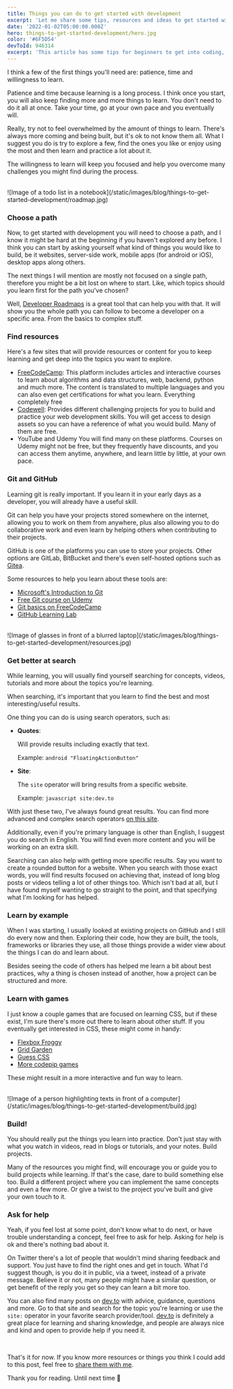 ```yaml
---
title: Things you can do to get started with development
excerpt: 'Let me share some tips, resources and ideas to get started with development learning by yourself. These are all based on my experience but I think they can work for many others as well.'
date: '2022-01-02T05:00:00.000Z'
hero: things-to-get-started-development/hero.jpg
color: '#6F5D54'
devToId: 946314
excerpt: 'This article has some tips for beginners to get into coding, including resources and ideas, and learning by yourself. These are all based on my experience'
---
```


I think a few of the first things you'll need are: patience, time and willingness to learn.

Patience and time because learning is a long process. I think once you start, you will also keep finding more and more things to learn. You don't need to do it all at once. Take your time, go at your own pace and you eventually will.

Really, try not to feel overwhelmed by the amount of things to learn. There's always more coming and being built, but it's ok to not know them all.
What I suggest you do is try to explore a few, find the ones you like or enjoy using the most and then learn and practice a lot about it.

The willingness to learn will keep you focused and help you overcome many challenges you might find during the process.

<br />
![Image of a todo list in a notebook](/static/images/blog/things-to-get-started-development/roadmap.jpg)
<br />

### Choose a path

Now, to get started with development you will need to choose a path, and I know it might be hard at the beginning if you haven't explored any before. I think you can start by asking yourself what kind of things you would like to build, be it websites, server-side work, mobile apps (for android or iOS), desktop apps along others.

The next things I will mention are mostly not focused on a single path, therefore you might be a bit lost on where to start. Like, which topics should you learn first for the path you've chosen?

Well, [Developer Roadmaps](https://roadmap.sh/) is a great tool that can help you with that. It will show you the whole path you can follow to become a developer on a specific area. From the basics to complex stuff.

### Find resources

Here's a few sites that will provide resources or content for you to keep learning and get deep into the topics you want to explore.

- [FreeCodeCamp](https://www.freecodecamp.org/):
  This platform includes articles and interactive courses to learn about algorithms and data structures, web, backend, python and much more. The content is translated to multiple languages and you can also even get certifications for what you learn. Everything completely free
- [Codewell](https://www.codewell.cc/):
  Provides different challenging projects for you to build and practice your web development skills. You will get access to design assets so you can have a reference of what you would build. Many of them are free.
- YouTube and Udemy
  You will find many on these platforms. Courses on Udemy might not be free, but they frequently have discounts, and you can access them anytime, anywhere, and learn little by little, at your own pace.

### Git and GitHub

Learning git is really important. If you learn it in your early days as a developer, you will already have a useful skill.

Git can help you have your projects stored somewhere on the internet, allowing you to work on them from anywhere, plus also allowing you to do collaborative work and even learn by helping others when contributing to their projects.

GitHub is one of the platforms you can use to store your projects. Other options are GitLab, BitBucket and there's even self-hosted options such as [Gitea](https://gitea.io/).

Some resources to help you learn about these tools are:

- [Microsoft's Introduction to Git](https://docs.microsoft.com/en-us/learn/modules/intro-to-git/)
- [Free Git course on Udemy](https://www.udemy.com/course/learngit/)
- [Git basics on FreeCodeCamp](https://www.freecodecamp.org/news/learn-the-basics-of-git-in-under-10-minutes-da548267cc91/)
- [GitHub Learning Lab](https://lab.github.com/)

<br />
![Image of glasses in front of a blurred laptop](/static/images/blog/things-to-get-started-development/resources.jpg)
<br />

### Get better at search

While learning, you will usually find yourself searching for concepts, videos, tutorials and more about the topics you're learning.

When searching, it's important that you learn to find the best and most interesting/useful results.

One thing you can do is using search operators, such as:

- **Quotes**:

  Will provide results including exactly that text.

  Example: `android "FloatingActionButton"`

- **Site**:

  The `site` operator will bring results from a specific website.

  Example: `javascript site:dev.to`

With just these two, I've always found great results. You can find more advanced and complex search operators [on this site](https://ahrefs.com/blog/google-advanced-search-operators/).

Additionally, even if you're primary language is other than English, I suggest you do search in English. You will find even more content and you will be working on an extra skill.

Searching can also help with getting more specific results. Say you want to create a rounded button for a website. When you search with those exact words, you will find results focused on achieving that, instead of long blog posts or videos telling a lot of other things too. Which isn't bad at all, but I have found myself wanting to go straight to the point, and that specifying what I'm looking for has helped.

### Learn by example

When I was starting, I usually looked at existing projects on GitHub and I still do every now and then. Exploring their code, how they are built, the tools, frameworks or libraries they use, all those things provide a wider view about the things I can do and learn about.

Besides seeing the code of others has helped me learn a bit about best practices, why a thing is chosen instead of another, how a project can be structured and more.

### Learn with games

I just know a couple games that are focused on learning CSS, but if these exist, I'm sure there's more out there to learn about other stuff. If you eventually get interested in CSS, these might come in handy:

- [Flexbox Froggy](https://flexboxfroggy.com/)
- [Grid Garden](https://cssgridgarden.com/)
- [Guess CSS](https://www.guess-css.app/)
- [More codepip games](https://codepip.com/games/)

These might result in a more interactive and fun way to learn.

<br />
![Image of a person highlighting texts in front of a computer](/static/images/blog/things-to-get-started-development/build.jpg)
<br />

### Build!

You should really put the things you learn into practice. Don't just stay with what you watch in videos, read in blogs or tutorials, and your notes. Build projects.

Many of the resources you might find, will encourage you or guide you to build projects while learning. If that's the case, dare to build something else too. Build a different project where you can implement the same concepts and even a few more. Or give a twist to the project you've built and give your own touch to it.

### Ask for help

Yeah, if you feel lost at some point, don't know what to do next, or have trouble understanding a concept, feel free to ask for help. Asking for help is ok and there's nothing bad about it.

On Twitter there's a lot of people that wouldn't mind sharing feedback and support. You just have to find the right ones and get in touch. What I'd suggest though, is you do it in public, via a tweet, instead of a private message. Believe it or not, many people might have a similar question, or get benefit of the reply you get so they can learn a bit more too.

You can also find many posts on [dev.to](https://dev.to/) with advice, guidance, questions and more. Go to that site and search for the topic you're learning or use the `site:` operator in your favorite search provider/tool. [dev.to](https://dev.to/) is definitely a great place for learning and sharing knowledge, and people are always nice and kind and open to provide help if you need it.

<br />

That's it for now. If you know more resources or things you think I could add to this post, feel free to [share them with me](/contact).

Thank you for reading. Until next time 👋
